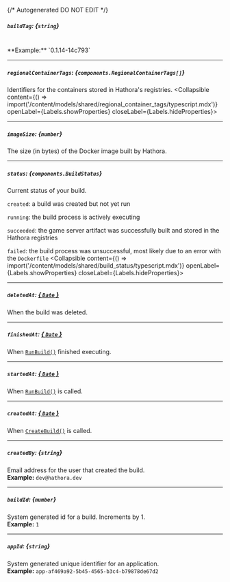 {/* Autogenerated DO NOT EDIT  */}

##### `buildTag`: *{`string`}*
<br/>
**Example:** `0.1.14-14c793`

---
##### `regionalContainerTags`: *{`components.RegionalContainerTags[]`}*
Identifiers for the containers stored in Hathora's registries.
<Collapsible content={() => import('/content/models/shared/regional_container_tags/typescript.mdx')} openLabel={Labels.showProperties} closeLabel={Labels.hideProperties}>
</Collapsible>

---
##### `imageSize`: *{`number`}*
The size (in bytes) of the Docker image built by Hathora.

---
##### `status`: *{`components.BuildStatus`}*
Current status of your build.

`created`: a build was created but not yet run

`running`: the build process is actively executing

`succeeded`: the game server artifact was successfully built and stored in the Hathora registries

`failed`: the build process was unsuccessful, most likely due to an error with the `Dockerfile`
<Collapsible content={() => import('/content/models/shared/build_status/typescript.mdx')} openLabel={Labels.showProperties} closeLabel={Labels.hideProperties}>
</Collapsible>

---
##### `deletedAt`: [*{ `Date` }*](https://developer.mozilla.org/en-US/docs/Web/JavaScript/Reference/Global_Objects/Date)
When the build was deleted.

---
##### `finishedAt`: [*{ `Date` }*](https://developer.mozilla.org/en-US/docs/Web/JavaScript/Reference/Global_Objects/Date)
When [`RunBuild()`](https://hathora.dev/api\#tag/BuildV1/operation/RunBuild) finished executing.

---
##### `startedAt`: [*{ `Date` }*](https://developer.mozilla.org/en-US/docs/Web/JavaScript/Reference/Global_Objects/Date)
When [`RunBuild()`](https://hathora.dev/api\#tag/BuildV1/operation/RunBuild) is called.

---
##### `createdAt`: [*{ `Date` }*](https://developer.mozilla.org/en-US/docs/Web/JavaScript/Reference/Global_Objects/Date)
When [`CreateBuild()`](https://hathora.dev/api\#tag/BuildV1/operation/CreateBuild) is called.

---
##### `createdBy`: *{`string`}*
Email address for the user that created the build.
<br/>
**Example:** `dev@hathora.dev`

---
##### `buildId`: *{`number`}*
System generated id for a build. Increments by 1.
<br/>
**Example:** `1`

---
##### `appId`: *{`string`}*
System generated unique identifier for an application.
<br/>
**Example:** `app-af469a92-5b45-4565-b3c4-b79878de67d2`


